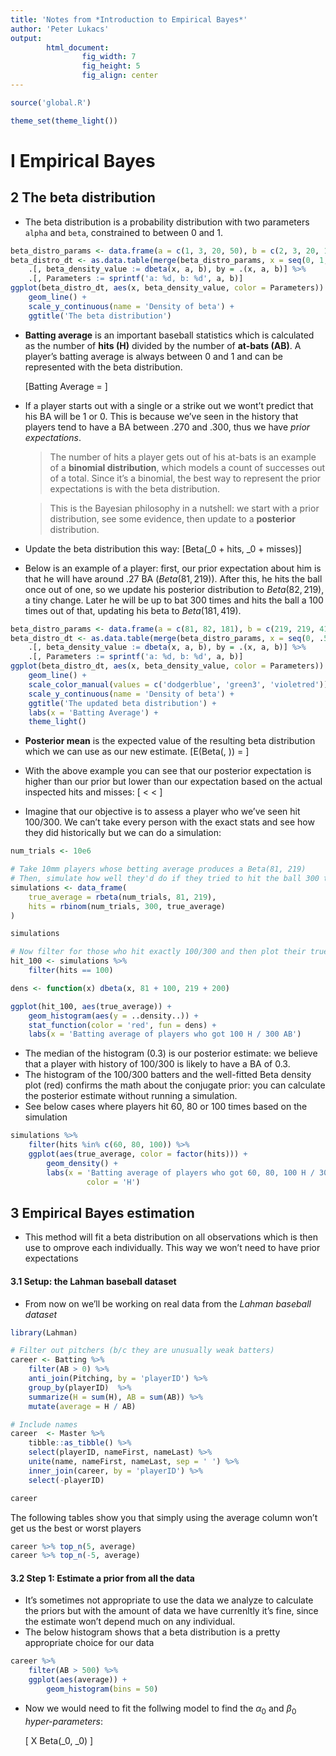 ```yaml
---
title: 'Notes from *Introduction to Empirical Bayes*'
author: 'Peter Lukacs'
output:
        html_document:
                fig_width: 7
                fig_height: 5
                fig_align: center
---
```


```r
source('global.R')

theme_set(theme_light())
```

# I Empirical Bayes

## 2 The beta distribution

  + The beta distribution is a probability distribution with two parameters `alpha` and `beta`, constrained to between 0 and 1.

```r
beta_distro_params <- data.frame(a = c(1, 3, 20, 50), b = c(2, 3, 20, 10))
beta_distro_dt <- as.data.table(merge(beta_distro_params, x = seq(0, 1, 0.001), all = TRUE)) %>%
    .[, beta_density_value := dbeta(x, a, b), by = .(x, a, b)] %>%
    .[, Parameters := sprintf('a: %d, b: %d', a, b)]
ggplot(beta_distro_dt, aes(x, beta_density_value, color = Parameters)) +
    geom_line() +
    scale_y_continuous(name = 'Density of beta') +
    ggtitle('The beta distribution')
```

  + **Batting average** is an important baseball statistics which is calculated as the number of **hits (H)** divided by the number of **at-bats (AB)**. A player's batting average is always between 0 and 1 and can be represented with the beta distribution.

    \[Batting\ Average = \frac{H}{AB}\]

  + If a player starts out with a single or a strike out we wont't predict that his BA will be 1 or 0. This is because we've seen in the history that players tend to have a BA between .270 and .300, thus we have *prior expectations*.

    > The number of hits a player gets out of his at-bats is an example of a **binomial distribution**, which models a count of successes out of a total. Since it's a binomial, the best way to represent the prior expectations is with the beta distribution.

    > This is the Bayesian philosophy in a nutshell: we start with a prior distribution, see some evidence, then update to a **posterior** distribution.

  + Update the beta distribution this way:
    \[Beta(\alpha_0 + hits,\ \beta_0 + misses)\]

  + Below is an example of a player: first, our prior expectation about him is that he will have around .27 BA ($Beta(81, 219)$). After this, he hits the ball once out of one, so we update his posterior distribution to $Beta(82, 219)$, a tiny change. Later he will be up to bat 300 times and hits the ball a 100 times out of that, updating his beta to $Beta(181, 419)$.

```r
beta_distro_params <- data.frame(a = c(81, 82, 181), b = c(219, 219, 419))
beta_distro_dt <- as.data.table(merge(beta_distro_params, x = seq(0, .5, 0.001), all = TRUE)) %>%
    .[, beta_density_value := dbeta(x, a, b), by = .(x, a, b)] %>%
    .[, Parameters := sprintf('a: %d, b: %d', a, b)]
ggplot(beta_distro_dt, aes(x, beta_density_value, color = Parameters)) +
    geom_line() +
    scale_color_manual(values = c('dodgerblue', 'green3', 'violetred')) +
    scale_y_continuous(name = 'Density of beta') +
    ggtitle('The updated beta distribution') +
    labs(x = 'Batting Average') +
    theme_light()
```

  + **Posterior mean** is the expected value of the resulting beta distribution which we can use as our new estimate.
    \[E(Beta(\alpha, \beta)) = \frac{\alpha}{\alpha + \beta}\]
  + With the above example you can see that our posterior expectation is higher than our prior but lower than our expectation based on the actual inspected hits and misses:
    \[\frac{81}{81 + 219} < \frac{182}{182 + 419} < \frac{100}{100 + 200}\]

  + Imagine that our objective is to assess a player who we've seen hit 100/300. We can't take every person with the exact stats and see how they did historically but we can do a simulation:

```r
num_trials <- 10e6

# Take 10mm players whose betting average produces a Beta(81, 219)
# Then, simulate how well they'd do if they tried to hit the ball 300 times
simulations <- data_frame(
    true_average = rbeta(num_trials, 81, 219),
    hits = rbinom(num_trials, 300, true_average)
)

simulations

# Now filter for those who hit exactly 100/300 and then plot their true average distribution
hit_100 <- simulations %>%
    filter(hits == 100)
```

```r
dens <- function(x) dbeta(x, 81 + 100, 219 + 200)

ggplot(hit_100, aes(true_average)) +
    geom_histogram(aes(y = ..density..)) +
    stat_function(color = 'red', fun = dens) +
    labs(x = 'Batting average of players who got 100 H / 300 AB')
```

  + The median of the histogram (0.3) is our posterior estimate: we believe that a player with history of 100/300 is likely to have a BA of 0.3.
  + The histogram of the 100/300 batters and the well-fitted Beta density plot (red) confirms the math about the conjugate prior: you can calculate the posterior estimate without running a simulation.
  + See below cases where players hit 60, 80 or 100 times based on the simulation

```r
simulations %>%
    filter(hits %in% c(60, 80, 100)) %>%
    ggplot(aes(true_average, color = factor(hits))) +
        geom_density() +
        labs(x = 'Batting average of players who got 60, 80, 100 H / 300 AB',
                 color = 'H')
```

## 3 Empirical Bayes estimation

  + This method will fit a beta distribution on all observations which is then use to omprove each individually. This way we won't need to have prior expectations

#### 3.1 Setup: the Lahman baseball dataset

  + From now on we'll be working on real data from the *Lahman baseball dataset*

```r
library(Lahman)

# Filter out pitchers (b/c they are unusually weak batters)
career <- Batting %>%
    filter(AB > 0) %>%
    anti_join(Pitching, by = 'playerID') %>%
    group_by(playerID)  %>%
    summarize(H = sum(H), AB = sum(AB)) %>%
    mutate(average = H / AB)

# Include names
career  <- Master %>%
    tibble::as_tibble() %>%
    select(playerID, nameFirst, nameLast) %>%
    unite(name, nameFirst, nameLast, sep = ' ') %>%
    inner_join(career, by = 'playerID') %>%
    select(-playerID)

career
```

The following tables show you that simply using the average column won't get us the best or worst players

```r
career %>% top_n(5, average)
career %>% top_n(-5, average)
```

#### 3.2 Step 1: Estimate a prior from all the data

  + It's sometimes not appropriate to use the data we analyze to calculate the priors but with the amount of data we have currenltly it's fine, since the estimate won't depend much on any individual.
  + The below histogram shows that a beta distribution is a pretty appropriate choice for our data

```r
career %>%
    filter(AB > 500) %>%
    ggplot(aes(average)) +
        geom_histogram(bins = 50)
```

  + Now we would need to fit the follwing model to find the $\alpha_0$ and $\beta_0$ *hyper-parameters*:

    \[ X \sim Beta(\alpha_0, \beta_0) \]
<!-- # II Hypothesis testing -->
